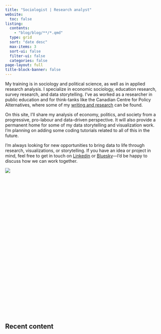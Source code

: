 ```yaml
---
title: "Sociologist | Research analyst"
website:
  toc: false
listing: 
  contents: 
    - "blog/blog/**/*.qmd"
  type: grid 
  sort: "date desc" 
  max-items: 3
  sort-ui: false
  filter-ui: false
  categories: false
page-layout: full
title-block-banner: false
---
```


:::::: grid
::: {#about-me-text .g-col-12 .g-col-md-6}
My training is in sociology and political science, as well as in applied research analysis. I specialize in economic sociology, education research, survey research, and data storytelling. I've as worked as a researcher in public education and for think-tanks like the Canadian Centre for Policy Alternatives, where some of my [writing and research](https://www.policyalternatives.ca/news-research/author/ryan-romard/) can be found.

On this site, I'll share my analysis of economy, politics, and society from a progressive, pro-labour and data-driven perspective. It will also provide a permanent home for some of my data storytelling and visualization work. I'm planning on adding some coding tutorials related to all of this in the future.

I’m always looking for new opportunities to bring data to life through research, visualizations, or storytelling. If you have an idea or project in mind, feel free to get in touch on [Linkedin](https://www.linkedin.com/in/ryanromard/) or [Bluesky](https://bsky.app/profile/rromard.bsky.social)—I’d be happy to discuss how we can work together.
:::

:::: {.g-col-12 .g-col-md-6}
::: {#datawrapper-vis-mmBo6 style="min-height:469px"}
```{=html}
<script type="text/javascript" defer src="https://datawrapper.dwcdn.net/mmBo6/embed.js" charset="utf-8" data-target="#datawrapper-vis-mmBo6"></script>
```

<noscript><img src="https://datawrapper.dwcdn.net/mmBo6/full.png"/></noscript>
:::
::::
::::::

## Recent content

::: {#main-listing}
:::
